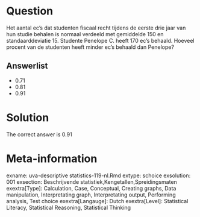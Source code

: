 Question
========

Het aantal ec's dat studenten fiscaal recht tijdens de eerste drie jaar van hun studie behalen is normaal verdeeld met gemiddelde 150 en standaarddeviatie 15. Studente Penelope C. heeft 170 ec's behaald. Hoeveel procent van de studenten heeft minder ec's behaald dan Penelope? 

Answerlist
----------
* 0.71
* 0.81
* 0.91

Solution
========

The correct answer is  0.91 

Meta-information
================
exname: uva-descriptive statistics-119-nl.Rmd 
extype: schoice 
exsolution: 001 
exsection: Beschrijvende statistiek,Kengetallen,Spreidingsmaten 
exextra[Type]: Calculation, Case, Conceptual, Creating graphs, Data manipulation, Interpretating graph, Interpretating output, Performing analysis, Test choice 
exextra[Langauge]: Dutch 
exextra[Level]: Statistical Literacy, Statistical Reasoning, Statistical Thinking 
